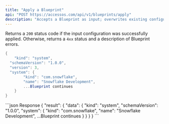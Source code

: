 ```yaml
---
title: "Apply a Blueprint"
api: "POST https://accessos.com/api/v1/blueprints/apply"
description: "Accepts a Blueprint as input; overwrites existing configuration for a system (whether that configuration was created via a previous Blueprint or in the AccessOS web app) if the input is valid"
---
```


Returns a `200` status code if the input configuration was successfully applied.  Otherwise, returns a `4xx` status and a description of Blueprint errors.

<RequestExample>

```cs Body
{
	"kind": "system",
  "schemaVersion": "1.0.0",
  "version": 3, 
  "system": {
		"kind": "com.snowflake",
		"name": "Snowflake Development",
		...Blueprint continues
	}
}
```

</RequestExample>

<ResponseExample>
```json Response
{
  "result": {
    "data": {
      "kind": "system",
      "schemaVersion": "1.0.0",
      "system": {
        "kind": "com.snowflake",
				"name": "Snowflake Development",
				...Blueprint continues
      }
    }
  }
}
```
</ResponseExample>
